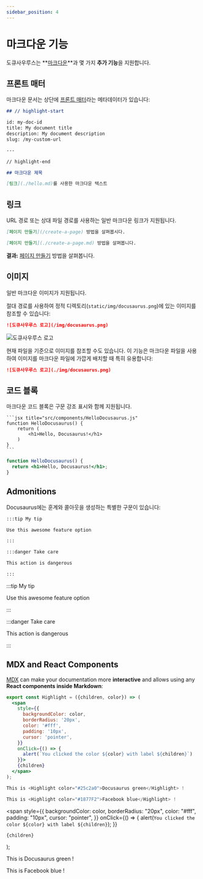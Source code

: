 ```yaml
---
sidebar_position: 4
---
```


# 마크다운 기능

도큐사우루스는 **[마크다운](https://daringfireball.net/projects/markdown/syntax)**과 몇 가지 **추가 기능**을 지원합니다.

## 프론트 매터

마크다운 문서는 상단에 [프론트 매터](https://jekyllrb.com/docs/front-matter/)라는 메타데이터가 있습니다:

```md title="my-doc.md"
## // highlight-start

id: my-doc-id
title: My document title
description: My document description
slug: /my-custom-url

---

// highlight-end

## 마크다운 제목

[링크](./hello.md)를 사용한 마크다운 텍스트
```

## 링크

URL 경로 또는 상대 파일 경로를 사용하는 일반 마크다운 링크가 지원됩니다.

```md
[페이지 만들기](/create-a-page) 방법을 살펴봅시다.
```

```md
[페이지 만들기](./create-a-page.md) 방법을 살펴봅니다.
```

**결과:** [페이지 만들기](./create-a-page.md) 방법을 살펴봅니다.

## 이미지

일반 마크다운 이미지가 지원됩니다.

절대 경로를 사용하여 정적 디렉토리(`static/img/docusaurus.png`)에 있는 이미지를 참조할 수 있습니다:

```md
![도큐사우루스 로고](/img/docusaurus.png)
```

![도큐사우루스 로고](/img/docusaurus.png)

현재 파일을 기준으로 이미지를 참조할 수도 있습니다. 이 기능은 마크다운 파일을 사용하여 이미지를 마크다운 파일에 가깝게 배치할 때 특히 유용합니다:

```md
![도큐사우루스 로고](./img/docusaurus.png)
```

## 코드 블록

마크다운 코드 블록은 구문 강조 표시와 함께 지원됩니다.

    ```jsx title="src/components/HelloDocusaurus.js"
    function HelloDocusaurus() {
        return (
            <h1>Hello, Docusaurus!</h1>
        )
    }
    ```

```jsx title="src/components/HelloDocusaurus.js"
function HelloDocusaurus() {
  return <h1>Hello, Docusaurus!</h1>;
}
```

## Admonitions

Docusaurus에는 훈계와 콜아웃을 생성하는 특별한 구문이 있습니다:

```md
:::tip My tip

Use this awesome feature option

:::

:::danger Take care

This action is dangerous

:::
```

:::tip My tip

Use this awesome feature option

:::

:::danger Take care

This action is dangerous

:::

## MDX and React Components

[MDX](https://mdxjs.com/) can make your documentation more **interactive** and allows using any **React components inside Markdown**:

```jsx
export const Highlight = ({children, color}) => (
  <span
    style={{
      backgroundColor: color,
      borderRadius: '20px',
      color: '#fff',
      padding: '10px',
      cursor: 'pointer',
    }}
    onClick={() => {
      alert(`You clicked the color ${color} with label ${children}`)
    }}>
    {children}
  </span>
);

This is <Highlight color="#25c2a0">Docusaurus green</Highlight> !

This is <Highlight color="#1877F2">Facebook blue</Highlight> !
```

  <span
    style={{
      backgroundColor: color,
      borderRadius: "20px",
      color: "#fff",
      padding: "10px",
      cursor: "pointer",
    }}
    onClick={() => {
      alert(`You clicked the color ${color} with label ${children}`);
    }}
  >
    {children}
  </span>
);

This is <Highlight color="#25c2a0">Docusaurus green</Highlight> !

This is <Highlight color="#1877F2">Facebook blue</Highlight> !

